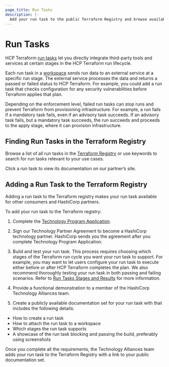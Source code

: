 ```yaml
---
page_title: Run Tasks
description: |-
  Add your run task to the public Terraform Registry and browse available run tasks and their documentation.
---
```


# Run Tasks

HCP Terraform [run tasks](/terraform/cloud-docs/workspaces/settings/run-tasks) let you directly integrate third-party tools and services at certain stages in the HCP Terraform run lifecycle.

Each run task in a [workspace](/terraform/cloud-docs/workspaces) sends run data to an external service at a specific run stage. The external service processes the data and returns a passed or failed status to HCP Terraform. For example, you could add a run task that checks configuration for any security vulnerabilities before Terraform applies that plan.

Depending on the enforcement level, failed run tasks can stop runs and prevent Terraform from provisioning infrastructure. For example, a run fails if a mandatory task fails, even if an advisory task succeeds. If an advisory task fails, but a mandatory task succeeds, the run succeeds and proceeds to the apply stage, where it can provision infrastructure.

## Finding Run Tasks in the Terraform Registry

Browse a list of all run tasks in the [Terraform Registry](https://registry.terraform.io/browse/run-tasks) or use keywords to search for run tasks relevant to your use cases.

Click a run task to view its documentation on our partner’s site.

## Adding a Run Task to the Terraform Registry

Adding a run task to the Terraform registry makes your run task available for other consumers and HashiCorp partners.

To add your run task to the Terraform registry:

1. Complete the [Technology Program Application](https://www.hashicorp.com/go/tech-partner).

1. Sign our Technology Partner Agreement to become a HashiCorp technology partner. HashiCorp sends you the agreement after you complete Technology Program Application.

1. Build and test your run task. This process requires choosing which stages of the Terraform run cycle you want your run task to support. For example, you may want to let users configure your run task to execute either before or after HCP Terraform completes the plan. We also recommend thoroughly testing your run task in both passing and failing scenarios. Refer to [Run Tasks Stages and Results](/terraform/cloud-docs/api-docs/run-tasks/run-task-stages-and-results) for more information.

1. Provide a functional demonstration to a member of the HashiCorp Technology Alliances team.

1. Create a publicly available documentation set for your run task with that includes the following details:

- How to create a run task
- How to attach the run task to a workspace
- Which stages the run task supports
- A showcase of the run task blocking and passing the build, preferably using screenshots

Once you complete all the requirements, the Technology Alliances team adds your run task to the Terraform Registry with a link to your public documentation set.
